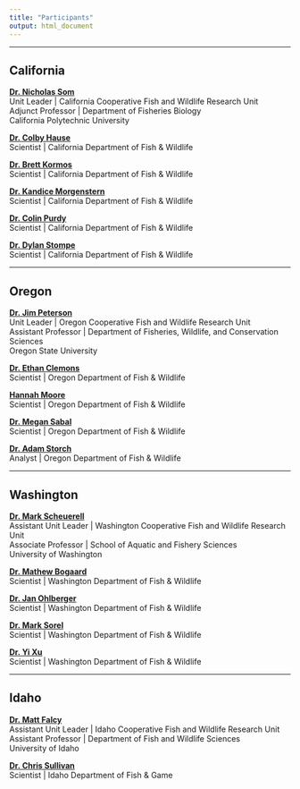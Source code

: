 ```yaml
---
title: "Participants"
output: html_document
---
```


***

## California

[**Dr. Nicholas Som**](https://www1.usgs.gov/coopunits/staff/1016137)   
Unit Leader | California Cooperative Fish and Wildlife Research Unit  
Adjunct Professor | Department of Fisheries Biology  
California Polytechnic University  

[**Dr. Colby Hause**](https://wildlife.ca.gov/)   
Scientist | California Department of Fish & Wildlife

[**Dr. Brett Kormos**](https://wildlife.ca.gov/)   
Scientist | California Department of Fish & Wildlife

[**Dr. Kandice Morgenstern**](https://wildlife.ca.gov/)   
Scientist | California Department of Fish & Wildlife

[**Dr. Colin Purdy**](https://wildlife.ca.gov/)   
Scientist | California Department of Fish & Wildlife

[**Dr. Dylan Stompe**](https://wildlife.ca.gov/)   
Scientist | California Department of Fish & Wildlife


***

## Oregon

[**Dr. Jim Peterson**](https://www.petersonlabosu.org/)   
Unit Leader | Oregon Cooperative Fish and Wildlife Research Unit  
Assistant Professor | Department of Fisheries, Wildlife, and Conservation Sciences  
Oregon State University  

[**Dr. Ethan Clemons**](https://www.dfw.state.or.us/)   
Scientist | Oregon Department of Fish & Wildlife

[**Hannah Moore**](https://www.dfw.state.or.us/)   
Scientist | Oregon Department of Fish & Wildlife

[**Dr. Megan Sabal**](https://odfwredd.forestry.oregonstate.edu/people/megan-sabal)   
Scientist | Oregon Department of Fish & Wildlife

[**Dr. Adam Storch**](https://www.dfw.state.or.us/)   
Analyst | Oregon Department of Fish & Wildlife


***

## Washington

[**Dr. Mark Scheuerell**](https://fish.uw.edu/faculty/mark-scheuerell/)   
Assistant Unit Leader | Washington Cooperative Fish and Wildlife Research Unit  
Associate Professor | School of Aquatic and Fishery Sciences  
University of Washington  

[**Dr. Mathew Bogaard**](https://wdfw.wa.gov/)   
Scientist | Washington Department of Fish & Wildlife

[**Dr. Jan Ohlberger**](https://wdfw.wa.gov/)   
Scientist | Washington Department of Fish & Wildlife

[**Dr. Mark Sorel**](https://wdfw.wa.gov/)   
Scientist | Washington Department of Fish & Wildlife

[**Dr. Yi Xu**](https://wdfw.wa.gov/)   
Scientist | Washington Department of Fish & Wildlife

***

## Idaho

[**Dr. Matt Falcy**](https://www.uidaho.edu/cnr/faculty/falcy)   
Assistant Unit Leader | Idaho Cooperative Fish and Wildlife Research Unit  
Assistant Professor | Department of Fish and Wildlife Sciences  
University of Idaho  

[**Dr. Chris Sullivan**](https://wdfw.wa.gov/)   
Scientist | Idaho Department of Fish & Game


